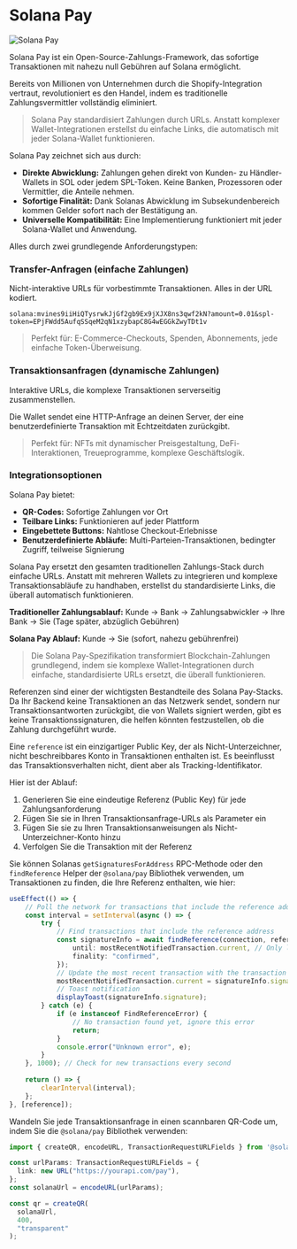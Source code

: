 
# Solana Pay

![Solana Pay](/graphics/course-banners/solana-pay.png)

Solana Pay ist ein Open-Source-Zahlungs-Framework, das sofortige Transaktionen mit nahezu null Gebühren auf Solana ermöglicht.

Bereits von Millionen von Unternehmen durch die Shopify-Integration vertraut, revolutioniert es den Handel, indem es traditionelle Zahlungsvermittler vollständig eliminiert.

> Solana Pay standardisiert Zahlungen durch URLs. Anstatt komplexer Wallet-Integrationen erstellst du einfache Links, die automatisch mit jeder Solana-Wallet funktionieren.

<ArticleSection name="Core Functionalities" id="core-functionalities" level="h2" />

Solana Pay zeichnet sich aus durch:
- **Direkte Abwicklung:** Zahlungen gehen direkt von Kunden- zu Händler-Wallets in SOL oder jedem SPL-Token. Keine Banken, Prozessoren oder Vermittler, die Anteile nehmen.
- **Sofortige Finalität:** Dank Solanas Abwicklung im Subsekundenbereich kommen Gelder sofort nach der Bestätigung an.
- **Universelle Kompatibilität:** Eine Implementierung funktioniert mit jeder Solana-Wallet und Anwendung.

Alles durch zwei grundlegende Anforderungstypen:

### Transfer-Anfragen (einfache Zahlungen)

Nicht-interaktive URLs für vorbestimmte Transaktionen. Alles in der URL kodiert.

```
solana:mvines9iiHiQTysrwkJjGf2gb9Ex9jXJX8ns3qwf2kN?amount=0.01&spl-token=EPjFWdd5AufqSSqeM2qN1xzybapC8G4wEGGkZwyTDt1v
```

> Perfekt für: E-Commerce-Checkouts, Spenden, Abonnements, jede einfache Token-Überweisung.

### Transaktionsanfragen (dynamische Zahlungen)

Interaktive URLs, die komplexe Transaktionen serverseitig zusammenstellen.

Die Wallet sendet eine HTTP-Anfrage an deinen Server, der eine benutzerdefinierte Transaktion mit Echtzeitdaten zurückgibt.

> Perfekt für: NFTs mit dynamischer Preisgestaltung, DeFi-Interaktionen, Treueprogramme, komplexe Geschäftslogik.

### Integrationsoptionen

Solana Pay bietet:
- **QR-Codes:** Sofortige Zahlungen vor Ort
- **Teilbare Links:** Funktionieren auf jeder Plattform
- **Eingebettete Buttons:** Nahtlose Checkout-Erlebnisse
- **Benutzerdefinierte Abläufe:** Multi-Parteien-Transaktionen, bedingter Zugriff, teilweise Signierung

<ArticleSection name="Why It Matters" id="why-it-matters" level="h2" />

Solana Pay ersetzt den gesamten traditionellen Zahlungs-Stack durch einfache URLs. Anstatt mit mehreren Wallets zu integrieren und komplexe Transaktionsabläufe zu handhaben, erstellst du standardisierte Links, die überall automatisch funktionieren.

**Traditioneller Zahlungsablauf:** Kunde → Bank → Zahlungsabwickler → Ihre Bank → Sie (Tage später, abzüglich Gebühren)

**Solana Pay Ablauf:** Kunde → Sie (sofort, nahezu gebührenfrei)

> Die Solana Pay-Spezifikation transformiert Blockchain-Zahlungen grundlegend, indem sie komplexe Wallet-Integrationen durch einfache, standardisierte URLs ersetzt, die überall funktionieren.

<ArticleSection name="Reference" id="reference" level="h2" />

Referenzen sind einer der wichtigsten Bestandteile des Solana Pay-Stacks. Da Ihr Backend keine Transaktionen an das Netzwerk sendet, sondern nur Transaktionsantworten zurückgibt, die von Wallets signiert werden, gibt es keine Transaktionssignaturen, die helfen könnten festzustellen, ob die Zahlung durchgeführt wurde.

Eine `reference` ist ein einzigartiger Public Key, der als Nicht-Unterzeichner, nicht beschreibbares Konto in Transaktionen enthalten ist. Es beeinflusst das Transaktionsverhalten nicht, dient aber als Tracking-Identifikator.

Hier ist der Ablauf:
1. Generieren Sie eine eindeutige Referenz (Public Key) für jede Zahlungsanforderung
2. Fügen Sie sie in Ihren Transaktionsanfrage-URLs als Parameter ein
3. Fügen Sie sie zu Ihren Transaktionsanweisungen als Nicht-Unterzeichner-Konto hinzu
4. Verfolgen Sie die Transaktion mit der Referenz

Sie können Solanas `getSignaturesForAddress` RPC-Methode oder den `findReference` Helper der `@solana/pay` Bibliothek verwenden, um Transaktionen zu finden, die Ihre Referenz enthalten, wie hier:

```ts
useEffect(() => {
    // Poll the network for transactions that include the reference address
    const interval = setInterval(async () => {
        try {
            // Find transactions that include the reference address
            const signatureInfo = await findReference(connection, reference, {
                until: mostRecentNotifiedTransaction.current, // Only look for transactions after the most recent one we've found
                finality: "confirmed",
            });
            // Update the most recent transaction with the transaction we just found
            mostRecentNotifiedTransaction.current = signatureInfo.signature;
            // Toast notification
            displayToast(signatureInfo.signature);
        } catch (e) {
            if (e instanceof FindReferenceError) {
                // No transaction found yet, ignore this error
                return;
            }
            console.error("Unknown error", e);
        }
    }, 1000); // Check for new transactions every second
    
    return () => {
        clearInterval(interval);
    };
}, [reference]);
```

<ArticleSection name="QR Code Generation" id="qr-code-generation" level="h2" />

Wandeln Sie jede Transaktionsanfrage in einen scannbaren QR-Code um, indem Sie die `@solana/pay` Bibliothek verwenden:

```ts
import { createQR, encodeURL, TransactionRequestURLFields } from '@solana/pay'; 

const urlParams: TransactionRequestURLFields = {
  link: new URL("https://yourapi.com/pay"),
};
const solanaUrl = encodeURL(urlParams);

const qr = createQR(
  solanaUrl,
  400,
  "transparent"
);
```